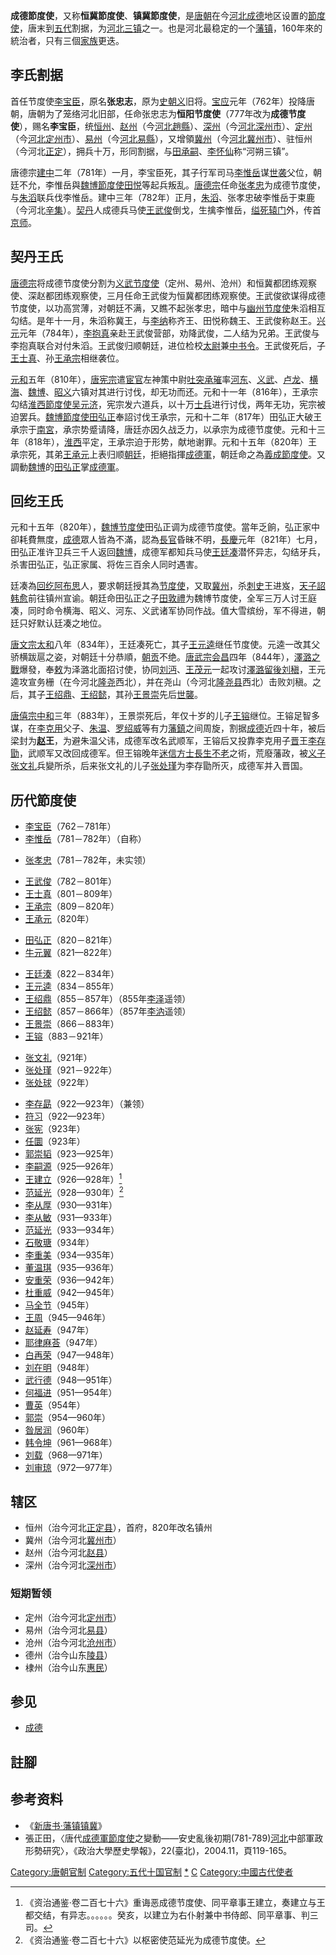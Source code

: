 '''成德節度使'''，又称'''恒冀節度使'''、'''镇冀節度使'''，是[[唐朝|唐朝]]在今[[河北|河北]][[成德|成德]]地区设置的[[節度使|節度使]]，唐末到[[五代十国|五代]]割据，为[[河北三镇|河北三镇]]之一。也是河北最稳定的一个[[藩镇|藩镇]]，160年來的統治者，只有三個[[家族|家族]]更迭。

== 李氏割据 ==
首任节度使[[李寶臣_(唐朝)|李宝臣]]，原名'''张忠志'''，原为[[史朝义|史朝义]]旧将。[[宝应_(年号)|宝应]]元年（762年）投降唐朝，唐朝为了笼络河北旧部，任命张忠志为'''恒阳节度使'''（777年改为'''成德节度使'''），赐名'''李宝臣'''，统[[恒州_(北魏)|恒州]]、[[赵州|赵州]]（今[[河北|河北]][[趙縣|趙縣]]）、[[深州_(古代)|深州]]（今[[河北|河北]][[深州市|深州市]]）、[[定州|定州]]（今[[河北|河北]][[定州市|定州市]]）、[[易州|易州]]（今[[河北|河北]][[易縣|易縣]]），又增領[[冀州_(古代)|冀州]]（今[[河北|河北]][[冀州市|冀州市]]）、驻恒州（今河北[[正定县|正定]]），拥兵十万，形同割据，与[[田承嗣|田承嗣]]、[[李怀仙|李怀仙]]称“河朔三镇”。

唐德宗[[建中_(唐朝)|建中]]二年（781年）一月，李宝臣死，其子行军司马[[李惟岳|李惟岳]]谋[[世袭|世袭]]父位，朝廷不允，李惟岳與[[魏博節度使|魏博節度使]][[田悦|田悦]]等起兵叛乱。[[唐德宗|唐德宗]]任命[[張孝忠_(唐朝)|张孝忠]]为成德节度使，与[[朱滔|朱滔]]联兵伐李惟岳。建中三年（782年）正月，[[朱滔|朱滔]]、张孝忠破李惟岳于束鹿（今河北[[辛集|辛集]]）。[[契丹|契丹]]人成德兵马使[[王武俊|王武俊]]倒戈，生擒李惟岳，[[缢死|缢死]][[辕门|辕门]]外，传首[[京师|京师]]。

== 契丹王氏 ==
[[唐德宗|唐德宗]]将成德节度使分割为[[义武节度使|义武节度使]]（定州、易州、沧州）和恒冀都团练观察使、深赵都团练观察使，三月任命王武俊为恒冀都团练观察使。王武俊欲谋得成德节度使，以功高赏薄，对朝廷不满，又瞧不起张孝忠，暗中与[[幽州节度使|幽州节度使]]朱滔相互勾结。是年十一月，朱滔称冀王，与[[李纳|李纳]]称齐王、田悦称魏王、王武俊称赵王。[[興元|兴元]]元年（784年），[[李抱真|李抱真]]亲赴王武俊营部，劝降武俊，二人结为兄弟。王武俊与李抱真联合对付朱滔。王武俊归顺朝廷，进位检校[[太尉|太尉]]兼[[中书令|中书令]]。王武俊死后，子[[王士真|王士真]]、孙[[王承宗|王承宗]]相继袭位。

[[元和_(唐朝)|元和]]五年（810年），[[唐宪宗|唐宪宗]]遣[[宦官|宦官]]左神策中尉[[吐突承璀|吐突承璀]]率[[河东|河东]]、[[义武节度使|义武]]、[[卢龙|卢龙]]、[[横海节度使|横海]]、[[魏博|魏博]]、[[昭义|昭义]]六镇对其进行讨伐，却无功而还。元和十一年（816年），王承宗勾结[[淮西節度使|淮西節度使]][[吴元济|吴元济]]，宪宗发六道兵，以十万[[士兵|士兵]]进行讨伐，两年无功，宪宗被迫罢兵。[[魏博節度使|魏博節度使]][[田弘正|田弘正]]奉詔讨伐王承宗，元和十二年（817年）田弘正大破王承宗于[[南宫市|南宮]]，承宗势蹙请降，唐廷亦因久战乏力，以承宗为成德节度使。元和十三年（818年），[[淮西|淮西]]平定，王承宗迫于形势，献地谢罪。元和十五年（820年）王承宗死，其弟[[王承元|王承元]]上表归顺[[朝廷|朝廷]]，拒絕指揮[[成德軍|成德軍]]，朝廷命之為[[義成節度使|義成節度使]]。又調動[[魏博|魏博]]的[[田弘正|田弘正]]掌[[成德軍|成德軍]]。

== 回纥王氏 ==

元和十五年（820年），[[魏博节度使|魏博节度使]]田弘正调为成德节度使。當年乏餉，弘正家中卻耗費無度，[[成德|成德]]眾人皆為不滿，認為[[長官|長官]]昏昧不明，[[長慶|長慶]]元年（821年）七月，田弘正准许卫兵三千人返回[[魏博|魏博]]，成德军都知兵马使[[王廷凑|王廷凑]]潜怀异志，勾结牙兵，杀害田弘正，弘正家属、将佐三百余人同时遇害。

廷凑為[[回纥|回纥]][[阿布思|阿布思]]人，要求朝廷授其為[[节度使|节度使]]，又取[[冀州|冀州]]，杀[[刺史|刺史]]王进岌，[[天子|天子]][[詔|詔]][[韩愈|韩愈]]前往镇州宣谕。朝廷命田弘正之子[[田敦禮|田敦禮]]为魏博节度使，全军三万人讨王庭凑，同时命令横海、昭义、河东、义武诸军协同作战。值大雪缤纷，军不得进，朝廷只好默认廷凑之地位。

[[唐文宗|唐文宗]][[大和_(唐朝)|太和]]八年（834年），王廷凑死亡，其子[[王元逵|王元逵]]继任节度使。元逵一改其父骄横跋扈之姿，对朝廷十分恭順，[[朝贡|朝贡]]不绝。[[唐武宗|唐武宗]][[会昌_(唐朝)|会昌]]四年（844年），[[澤潞之戰|澤潞之戰]]爆發，奉[[敕|敕]]为泽潞北面招讨使，协同[[刘沔|刘沔]]、[[王茂元|王茂元]]一起攻讨[[澤潞|澤潞]][[留後|留後]][[刘稹|刘稹]]，王元逵攻宣务栅（在今河北[[隆尧|隆尧]]西北），并在尧山（今河北[[隆尧县|隆尧县]]西北）击败刘稹。之后，其子[[王绍鼎|王绍鼎]]、[[王绍懿|王绍懿]]，其孙[[王景崇_(唐朝)|王景崇]]先后[[世襲|世襲]]。

[[唐僖宗|唐僖宗]][[中和_(唐朝)|中和]]三年（883年），王景崇死后，年仅十岁的儿子[[王镕|王镕]]继位。王镕足智多谋，在[[李克用|李克用]]父子、[[朱温|朱温]]、[[罗绍威|罗绍威]]等有力[[藩鎮|藩鎮]]之间周旋，割据[[成德|成德]]近四十年，被后梁封为'''[[赵_(五代)|赵]]王'''，为避朱温父讳，成德军改名武顺军，王镕后又投靠李克用子[[晉_(五代十國)|晋]]王[[唐庄宗|李存勖]]，武顺军又改回成德军。但王镕晚年[[迷信|迷信]][[方士|方士]][[長生不老|長生不老]]之術，荒廢藩政，被[[乾親|义子]][[张文礼|张文礼]]兵變所杀，后来张文礼的儿子[[张处瑾|张处瑾]]为李存勖所灭，成德军并入晋国。

==历代節度使==

*[[李寶臣_(唐朝)|李宝臣]]（762－781年）
*[[李惟岳|李惟岳]]（781－782年）（自称）

*[[張孝忠_(唐朝)|张孝忠]]（781－782年，未实领）

*[[王武俊|王武俊]]（782－801年）
*[[王士真|王士真]]（801－809年）
*[[王承宗|王承宗]]（809－820年）
*[[王承元|王承元]]（820年）

*[[田弘正|田弘正]]（820－821年）
*[[牛元翼|牛元翼]]（821—822年）

*[[王廷湊|王廷湊]]（822－834年）
*[[王元逵|王元逵]]（834－855年）
*[[王绍鼎|王绍鼎]]（855－857年）（855年[[李泽_(唐朝)|李泽]]遥领）
*[[王绍懿|王绍懿]]（857－866年）（857年[[李汭|李汭]]遥领）
*[[王景崇_(唐朝)|王景崇]]（866－883年）
*[[王镕|王镕]]（883－921年）

*[[张文礼|张文礼]]（921年）
*[[张处瑾|张处瑾]]（921－922年）
*[[张处球|张处球]]（922年）

*[[李存勗|李存勗]]（922—923年）（兼领）
*[[符习|符习]]（922—923年）
*[[张宪|张宪]]（923年）
*[[任圜|任圜]]（923年）
*[[郭崇韬|郭崇韬]]（923—925年）
*[[李嗣源|李嗣源]]（925—926年）
*[[王建立|王建立]]（926—928年）<ref>《资治通鉴·卷二百七十六》重诲恶成德节度使、同平章事王建立，奏建立与王都交结，有异志。。。。。。癸亥，以建立为右仆射兼中书侍郎、同平章事、判三司。</ref>
*[[范延光|范延光]]（928—930年）<ref>《资治通鉴·卷二百七十六》以枢密使范延光为成德节度使。</ref>
*[[李从厚|李从厚]]（930—931年）
*[[李从敏|李从敏]]（931—933年）
*[[范延光|范延光]]（933—934年）
*[[石敬瑭|石敬瑭]]（934年）
*[[李重美|李重美]]（934—935年）
*[[董温琪|董温琪]]（935—936年）
*[[安重荣|安重荣]]（936—942年）
*[[杜重威|杜重威]]（942—945年）
*[[马全节|马全节]]（945年）
*[[王周|王周]]（945—946年）
*[[赵延寿|赵延寿]]（947年）
*[[耶律麻荅|耶律麻荅]]（947年）
*[[白再荣|白再荣]]（947—948年）
*[[刘在明_(五代)|刘在明]]（948年）
*[[武行德|武行德]]（948—951年）
*[[何福进|何福进]]（951—954年）
*[[曹英|曹英]]（954年）
*[[郭崇|郭崇]]（954—960年）	
*[[昝居润|昝居润]]（960年）
*[[韩令坤|韩令坤]]（961—968年）
*[[刘载|刘载]]（968—971年）
*[[刘审琼|刘审琼]]（972—977年）

==辖区==
*恒州（治今河北[[正定县|正定县]]），首府，820年改名镇州
*冀州（治今河北[[冀州市|冀州市]]）
*赵州（治今河北[[赵县|赵县]]）
*深州（治今河北[[深州市|深州市]]）

=== 短期暂领 ===
*定州（治今河北[[定州市|定州市]]）
*易州（治今河北[[易县|易县]]）
*沧州（治今河北[[沧州市|沧州市]]）
*德州（治今山东[[陵县|陵县]]）
*棣州（治今山东[[惠民|惠民]]）
==参见==
*[[成德|成德]]

==註腳==
{{reflist|2}}

==参考资料==
*《[[s:新唐书/卷211|新唐书·藩镇镇冀]]》
*   張正田，〈唐代[[成德軍節度使|成德軍節度使]]之變動――安史亂後初期(781-789)[[河北|河北]]中部軍政形勢研究〉，《政治大學歷史學報》，22(臺北)，2004.11，頁119-165。

{{唐朝藩镇节度使}}
{{五代十國藩鎮節度使}}
{{FiveDynasties-song-liao-jin}}

[[Category:唐朝官制|Category:唐朝官制]]
[[Category:五代十国官制|Category:五代十国官制]]
[[Category:成德軍節度使|*]]
[[Category:河北历史|C]]
[[Category:中國古代使者|Category:中國古代使者]]